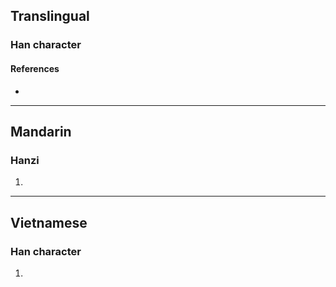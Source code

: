 {{character info/new}}
==Translingual==

===Han character===
{{Han char|rn=30|rad=口|as=22|sn=25|four=|canj=RSWU|ids=⿰口覽}}

====References====
* {{Han ref|kx=0216.051|dj=0436.241|hdz=10709.071|uh=56D5|ud=22229}}

----

==Mandarin==

===Hanzi===
{{cmn-hanzi|pin=[[lǎn]] ([[lan3]])|wg=lan<sup>3</sup>}}

# {{rfdef|cmn|sort=口22}}

----

==Vietnamese==

===Han character===
{{vi-hantu|[[trộm]]|rs=口22}}

# {{rfdef|vi|sort=口22}}